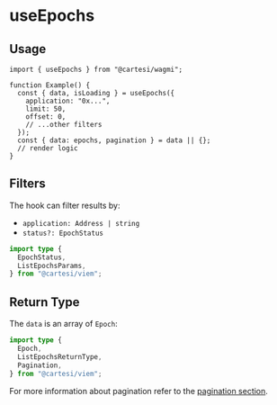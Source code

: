 # useEpochs

## Usage

```tsx twoslash
import { useEpochs } from "@cartesi/wagmi";

function Example() {
  const { data, isLoading } = useEpochs({
    application: "0x...",
    limit: 50,
    offset: 0,
    // ...other filters
  });
  const { data: epochs, pagination } = data || {};
  // render logic
}
```

## Filters

The hook can filter results by:

- `application: Address | string`
- `status?: EpochStatus`

```ts twoslash
import type {
  EpochStatus,
  ListEpochsParams,
} from "@cartesi/viem";
```

## Return Type

The `data` is an array of `Epoch`:

```ts twoslash
import type {
  Epoch,
  ListEpochsReturnType,
  Pagination,
} from "@cartesi/viem";
```

For more information about pagination refer to the [pagination section](/wagmi#index).
